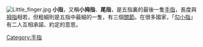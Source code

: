 {{NoteTA
|T= zh-hk:尾指; zh-tw:小指
}}

[[File:Little_finger.jpg|thumb]]
'''小指'''，又稱'''小拇指'''、'''尾指'''，是五指裏的最後一隻[[手指|手指]]，長度與[[拇指|拇指]]相若，但粗細則是五指中最細的一隻，有三個[[關節|關節]]。在很多國家，「[[勾小指|勾小指]]」有二人互相承諾、約定的意思。

{{手指}}

[[Category:手指|Category:手指]]


{{Anatomy-stub}}

{{人体解剖学}}